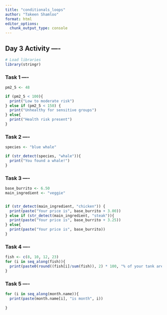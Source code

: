 ```yaml
---
title: "conditionals_loops"
author: "Takeen Shamloo"
format: html
editor_options: 
  chunk_output_type: console
---
```


## Day 3 Activity ----

```r
# Load libraries
library(stringr)
```

### Task 1 ----

```r
pm2_5 <- 48

if (pm2_5 < 100){
  print("Low to moderate risk")
} else if (pm2_5 < 150) {
  print("Unhealthy for sensitive groups")
} else{
  print("Health risk present")
}
```

### Task 2 ----

```r
species <- "blue whale"

if (str_detect(species, "whale")){
  print("You found a whale!")
}
```

### Task 3 ----

```r
base_burrito <- 6.50
main_ingredient <- "veggie"


if (str_detect(main_ingredient, "chicken")) {
  print(paste("Your price is", base_burrito + 3.00))
} else if (str_detect(main_ingredient, "steak")){
  print(paste("Your price is", base_burrito + 3.25))
} else{
  print(paste("Your price is", base_burrito))
}
```

### Task 4 ----

```r
fish <- c(8, 10, 12, 23)
for (i in seq_along(fish)){
  print(paste0(round((fish[i]/sum(fish)), 2) * 100, "% of your tank are ", c("goldfish", "tetras", "guppies", "mollies")[i]))
}
```

### Task 5 ----

```r
for (i in seq_along(month.name)){
  print(paste(month.name[i], "is month", i))
  
}
```